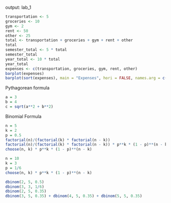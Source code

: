output: lab_1

```r
transportation <- 5
groceries <- 10
gym <- 2
rent <- 50
other <- 25
total <- transportation + groceries + gym + rent + other
total
semester_total <- 5 * total
semester_total
year_total <- 10 * total
year_total
expenses <- c(transportation, groceries, gym, rent, other)
barplot(expenses)
barplot(sort(expenses), main = "Expenses", hori = FALSE, names.arg = c("gym", "transportation", "groceries", "other", "rent"))

```

Pythagorean formula
```r
a = 3
b = 4
c = sqrt(a**2 + b**2)
```

Binomial Formula
```r


n = 5
k = 2
p = 0.5
factorial(n)/(factorial(k) * factorial(n - k))
factorial(n)/(factorial(k) * factorial(n - k)) * p**k * (1 - p)**(n - k)
choose(n, k) * p**k * (1 - p)**(n - k)

n = 10
k = 3
p = 1/6
choose(n, k) * p**k * (1 - p)**(n - k)

dbinom(2, 5, 0.5)
dbinom(3, 3, 1/6)
dbinom(2, 5, 0.35)
dbinom(3, 5, 0.35) + dbinom(4, 5, 0.35) + dbinom(5, 5, 0.35)

```

















